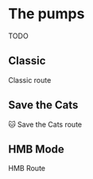 
# The pumps
<Callout>
  TODO
</Callout>

## Classic

Classic route

## Save the Cats

🐱 Save the Cats route

## HMB Mode

HMB Route